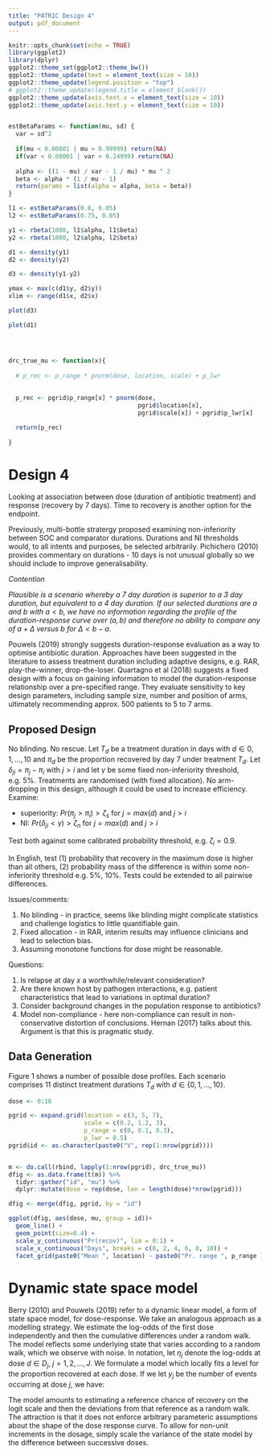 ```yaml
---
title: "PATRIC Design 4"
output: pdf_document
---
```


```r
knitr::opts_chunk$set(echo = TRUE)
library(ggplot2)
library(dplyr)
ggplot2::theme_set(ggplot2::theme_bw())
ggplot2::theme_update(text = element_text(size = 10))
ggplot2::theme_update(legend.position = "top")
# ggplot2::theme_update(legend.title = element_blank())
ggplot2::theme_update(axis.text.x = element_text(size = 10))
ggplot2::theme_update(axis.text.y = element_text(size = 10))


estBetaParams <- function(mu, sd) {
  var = sd^2
  
  if(mu < 0.00001 | mu > 0.99999) return(NA)
  if(var < 0.00001 | var > 0.24999) return(NA)
  
  alpha <- ((1 - mu) / var - 1 / mu) * mu ^ 2
  beta <- alpha * (1 / mu - 1)
  return(params = list(alpha = alpha, beta = beta))
}

l1 <- estBetaParams(0.8, 0.05)
l2 <- estBetaParams(0.75, 0.05)

y1 <- rbeta(1000, l1$alpha, l1$beta)
y2 <- rbeta(1000, l2$alpha, l2$beta)

d1 <- density(y1)
d2 <- density(y2)

d3 <- density(y1-y2)

ymax <- max(c(d1$y, d2$y))
xlim <- range(d1$x, d2$x)

plot(d3)

plot(d1)




drc_true_mu <- function(x){
  
  # p_rec <- p_range * pnorm(dose, location, scale) + p_lwr
  
  
  p_rec <- pgrid$p_range[x] * pnorm(dose, 
                                    pgrid$location[x], 
                                    pgrid$scale[x]) + pgrid$p_lwr[x]

  return(p_rec)
  
}

```

# Design 4

Looking at association between dose (duration of antibiotic treatment) and response (recovery by 7 days).
Time to recovery is another option for the endpoint.

Previously, multi-bottle stratergy proposed examining non-inferiority between SOC and comparator durations.
Durations and NI thresholds would, to all intents and purposes, be selected arbitrarily.
Pichichero (2010) provides commentary on durations - 10 days is not unusual globally so we should include to improve generalisability.

*Contention*   

*Plausible is a scenario whereby a 7 day duration is superior to a 3 day duration, but equivalent to a 4 day duration.*
*If our selected durations are $a$ and $b$ with $a < b$, we have no information regarding the profile of the duration-response curve over $(a, b)$ and therefore no ability to compare any of $a + \Delta$ versus $b$ for $\Delta < b - a$.*

Pouwels (2019) strongly suggests duration-response evaluation as a way to optimise antibiotic duration.
Approaches have been suggested in the literature to assess treatment duration including adaptive designs, e.g. RAR, play-the-winner, drop-the-loser.
Quartagno et al (2018) suggests a fixed design with a focus on gaining information to model the duration-response relationship over a pre-specified range. 
They evaluate sensitivity to key design parameters, including sample size, number and position of arms, ultimately recommending approx. 500 patients to 5 to 7 arms.

## Proposed Design

No blinding. 
No rescue. 
Let $T_d$ be a treatment duration in days with $d \in {0, 1, \dots, 10}$ and $\pi_d$ be the proportion recovered by day 7 under treatment $T_d$.
Let $\delta_{ji} = \pi_j - \pi_i$ with $j > i$ and let $\gamma$ be some fixed non-inferiority threshold, e.g. 5%.
Treatments are randomised (with fixed allocation).
No arm-dropping in this design, although it could be used to increase efficiency.
Examine:

+ superiority: $Pr(\pi_j > \pi_i) > \zeta_s$   for $j = max(d)$ and $j > i$
+ NI: $Pr(\delta_{ji} < \gamma) > \zeta_n$ for $j = max(d)$ and $j > i$

Test both against some calibrated probability threshold, e.g. $\zeta_i = 0.9$.

In English, test (1) probability that recovery in the maximum dose is higher than all others, (2) probability mass of the difference is within some non-inferiority threshold e.g. 5%, 10%.
Tests could be extended to all pairwise differences.

Issues/comments:

1. No blinding - in practice, seems like blinding might complicate statistics and challenge logistics to little quantifiable gain.
2. Fixed allocation - in RAR, interim results may influence clinicians and lead to selection bias.
3. Assuming monotone functions for dose might be reasonable.

Questions:

1. Is relapse at day $x$ a worthwhile/relevant consideration?
2. Are there known host by pathogen interactions, e.g. patient characteristics that lead to variations in optimal duration?
3. Consider background changes in the population response to antibiotics?
4. Model non-compliance - here non-compliance can result in non-conservative distortion of conclusions. Hernan (2017) talks about this. Argument is that this is pragmatic study.

## Data Generation

Figure 1 shows a number of possible dose profiles.
Each scenario comprises 11 distinct treatment durations $T_d$ with $d \in \{0, 1, \dots, 10\}$.

```r

dose <- 0:10

pgrid <- expand.grid(location = c(3, 5, 7),
                     scale = c(0.2, 1.2, 3),
                     p_range = c(0, 0.1, 0.3),
                     p_lwr = 0.5)
pgrid$id <- as.character(paste0("V", rep(1:nrow(pgrid))))


m <- do.call(rbind, lapply(1:nrow(pgrid), drc_true_mu))
dfig <- as.data.frame(t(m)) %>%
  tidyr::gather("id", "mu") %>%
  dplyr::mutate(dose = rep(dose, len = length(dose)*nrow(pgrid)))

dfig <- merge(dfig, pgrid, by = "id")

ggplot(dfig, aes(dose, mu, group = id))+
  geom_line() +
  geom_point(size=0.4) +
  scale_y_continuous("Pr(recov)", lim = 0:1) +
  scale_x_continuous("Days", breaks = c(0, 2, 4, 6, 8, 10)) +
  facet_grid(paste0("Mean ", location) ~ paste0("Pr. range ", p_range ))
```

\newpage



# Dynamic state space model

Berry (2010) and Pouwels (2019) refer to a dynamic linear model, a form of state space model, for dose-response. We take an analogous approach as a modelling strategy. We estimate the log-odds of the first dose independently and then the cumulative differences under a random walk. The model reflects some underlying state that varies according to a random walk, which we observe with noise. In notation, let $\eta_j$ denote the log-odds at dose $d \in D_j$, $j = 1, 2, \dots, J$. We formulate a model which locally fits a level for the proportion recovered at each dose. If we let $y_{j}$ be the number of events occurring at dose $j$, we have:

\begin{align*}
y_{j} &\sim \text{Bin}(n_j, \text{logit}^{-1}(\eta_j))   \\ 
\tau_0 &\sim \text{Student\_t}_+(3, 0, 2.5)     \\  
\tau &\sim \text{Student\_t}_+(3, 0, 2.5)     \\ 
\eta^*_{[1]} &\sim N(0, \tau_0)   \\ 
\eta^*_{[2:J]} &\sim N(0, \tau)   \\ 
\eta_j &= \eta^*_{[1]} + \sum_{j=2}^J \eta^*_{j}
\end{align*}

The model amounts to estimating a reference chance of recovery on the logit scale and then the deviations from that reference as a random walk.
The attraction is that it does not enforce arbitrary parameteric assumptions about the shape of the dose response curve.
To allow for non-unit increments in the dosage, simply scale the variance of the state model by the difference between successive doses.

















